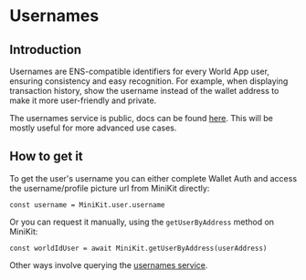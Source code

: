 # Usernames

## Introduction

Usernames are ENS-compatible identifiers for every World App user, ensuring consistency and easy recognition.
For example, when displaying transaction history, show the username instead of the wallet address to make it more user-friendly and private.

The usernames service is public, docs can be found [here](https://usernames.worldcoin.org/docs). This will be mostly useful for more advanced use cases.

## How to get it

To get the user's username you can either complete Wallet Auth and access the username/profile picture url from MiniKit directly:

```tsx
const username = MiniKit.user.username
```

Or you can request it manually, using the `getUserByAddress` method on MiniKit:

```tsx
const worldIdUser = await MiniKit.getUserByAddress(userAddress)
```

Other ways involve querying the [usernames service](https://usernames.worldcoin.org/docs).
